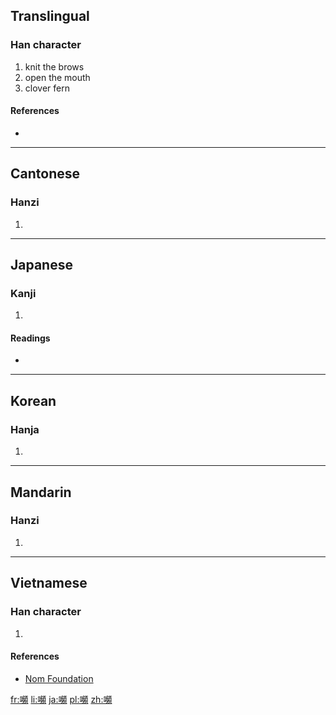 ==Translingual==

===Han character===
{{Han char|rn=30|rad=口|as=16|sn=19|four=6108<sub>6</sub>|canj=口卜竹金 (RYHC)|ids=⿰[[口]][[頻]]}}

# knit the brows
# open the mouth
# clover fern

====References====
* {{Han ref|kx=0213.350|dkj=04562|dj=0436.140|hdz=10701.210|uh=56AC|ud=22188|bh=F1F5|bd=61941}}

----

==Cantonese==

===Hanzi===
{{yue-hanzi|jyut=|y=pan4}}

# {{defn|lang=yue|sort=口16}}

----

==Japanese==

===Kanji===
{{ja-kanji|grade=|rs=口16}}

# {{defn|lang=ja|sort=口16}}

====Readings====
* {{ja-readings|on=[[ひん]] (hin), [[びん]] (bin)|kun=[[ひそめる]] (hisomeru)}}

----

==Korean==

===Hanja===
{{ko-hanja|hangeul=빈|rv=bin|mr=pin}}

# {{defn|lang=ko|sort=口16}}

----

==Mandarin==

===Hanzi===
{{cmn-hanzi|pin=[[pín]] ([[pin2]])|wg=p'in<sup>2</sup>}}

# {{defn|lang=cmn|sort=口16}}

----

==Vietnamese==

===Han character===
{{vi-hantu|[[tần]]|rs=口16}}

# {{defn|lang=vi|sort=口16}}

====References====
*[http://nomfoundation.org/common/nom_details.php?codepoint=56ac Nom Foundation]

[[fr:嚬]]
[[li:嚬]]
[[ja:嚬]]
[[pl:嚬]]
[[zh:嚬]]